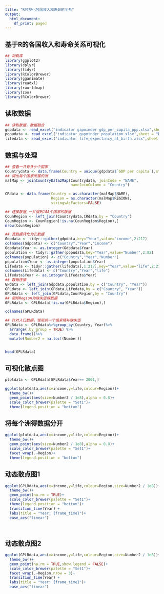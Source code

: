 ```yaml
---
title: "R可视化各国收入和寿命的关系"
output:
  html_document:
    df_print: paged
---
```


## 基于R的各国收入和寿命关系可视化


```r
## 加载库
library(ggplot2)
library(dplyr)
library(tidyr)
library(RColorBrewer)
library(gganimate)
library(readxl)
library(rworldmap)
library(zoo)
library(RColorBrewer)
```

## 读取数据

```r
## 读取数据，数据融合
gdpdata <- read_excel("indicator gapminder gdp_per_capita_ppp.xlsx",sheet = "Data")
popudata <- read_excel("indicator gapminder population.xlsx",sheet = "Data")
lifedata <- read_excel("indicator life_expectancy_at_birth.xlsx",sheet = "Data")
```

## 数据与处理

```r

## 查看一共有多少个国家
Countrydata <- data.frame(Country = unique(gdpdata$`GDP per capita`),stringsAsFactors=FALSE)
## 得出每个国家所属的洲
malMap <- joinCountryData2Map(Countrydata, joinCode = "NAME",
                              nameJoinColumn = "Country")

CRdata <- data.frame(Country = as.character(malMap$NAME),
                     Region = as.character(malMap$REGION),
                     stringsAsFactors=FALSE)

## 连接数据,一共得到188个国家的数据
CounRegion <- left_join(Countrydata,CRdata,by = "Country")
CounRegion <- CounRegion[!is.na(CounRegion$Region),]
nrow(CounRegion)

## 宽数据转化为长数据
Gdpdata <- tidyr::gather(gdpdata,key="Year",value="income",2:217)
colnames(Gdpdata) <- c("Country","Year","income")
Gdpdata$Year <- as.integer(Gdpdata$Year)
population <- tidyr::gather(popudata,key="Year",value="Number",2:82)
colnames(population) <- c("Country","Year","Number")
population$Year <- as.integer(population$Year)
Lifedata <- tidyr::gather(lifedata[,1:217],key="Year",value="life",2:217)
colnames(Lifedata) <- c("Country","Year","life")
Lifedata$Year <- as.integer(Lifedata$Year)
## 数据连接
GPdata <- left_join(Gdpdata,population,by = c("Country", "Year"))
GPLdata <- left_join(GPdata,Lifedata,by = c("Country", "Year"))
GPLRdata <- left_join(GPLdata,CounRegion,by = "Country")
## 剔除Region为缺失值得数据
GPLRdata <- GPLRdata[!is.na(GPLRdata$Region),]

colnames(GPLRdata)

## 针对人口数据，使用前一个值来填补缺失值
GPLRdata <- GPLRdata%>%group_by(Country, Year)%>%
  arrange(.by_group = TRUE) %>%
  data.frame()%>%
  mutate(Number2 = na.locf(Number))


head(GPLRdata)
```

## 可视化散点图

```r

plotdata <- GPLRdata[GPLRdata$Year== 2001,]

ggplot(plotdata,aes(x=income,y=life,colour=Region))+
  theme_bw()+
  geom_point(aes(size=Number2 / 1e8),alpha = 0.8)+
  scale_color_brewer(palette = "Set1")+
  theme(legend.position = "bottom")

```

## 将每个洲得数据分开

```r

ggplot(plotdata,aes(x=income,y=life,colour=Region))+
  theme_bw()+
  geom_point(aes(size=Number2 / 1e8),alpha = 0.8)+
  scale_color_brewer(palette = "Set1")+
  facet_wrap(.~Region)+
  theme(legend.position = "bottom")


```

## 动态散点图1

```r

ggplot(GPLRdata,aes(x=income,y=life,colour=Region,size=Number2 / 1e8))+
  theme_bw()+
  geom_point(na.rm = TRUE)+
  scale_color_brewer(palette = "Set1")+
  theme(legend.position = "bottom")+
  transition_time(Year) +
  labs(title = "Year: {frame_time}")+
  ease_aes("linear")
  
  
```

## 动态散点图2

```r

ggplot(GPLRdata,aes(x=income,y=life,colour=Region,size=Number2 / 1e8))+
  theme_bw()+
  geom_point(na.rm = TRUE,show.legend = FALSE)+
  scale_color_brewer(palette = "Set1")+
  facet_wrap(.~Region,nrow = 3)+
  transition_time(Year) +
  labs(title = "Year: {frame_time}")+
  ease_aes("linear")
  
  
```





